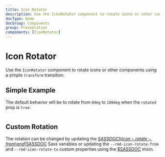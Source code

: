 ```yaml
---
title: Icon Rotator
description: Use the IconRotator component to rotate icons or other components using a simple transform transition.
docType: Demo
docGroup: Components
group: Presentation
components: [IconRotator]
---
```


# Icon Rotator

Use the `IconRotator` component to rotate icons or other components using a
simple `transform` transition.

## Simple Example

The default behavior will be to rotate from `0deg` to `180deg` when the
`rotated` prop is `true`.

```demo source="./SimpleExample.tsx"

```

## Custom Rotation

The rotation can be changed by updating the [$SASSDOC](icon-rotate-from) and
[$SASSDOC](icon-rotate-to) Sass variables or updating the `--rmd-icon-rotate-from`
and `--rmd-icon-rotate-to` custom properties using the [$SASSDOC](icon-set-var)
mixin.

```demo source="./CustomRotationExample.tsx"

```
